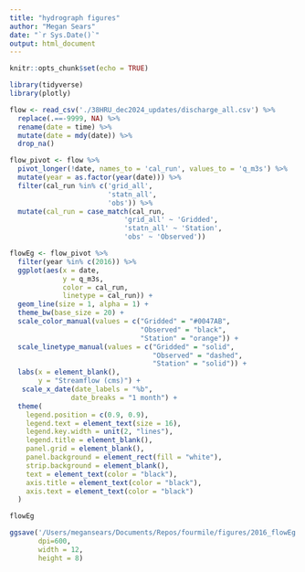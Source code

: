 ```yaml
---
title: "hydrograph figures"
author: "Megan Sears"
date: "`r Sys.Date()`"
output: html_document
---
```


```r
knitr::opts_chunk$set(echo = TRUE)

library(tidyverse)
library(plotly)

```

```r

flow <- read_csv('./38HRU_dec2024_updates/discharge_all.csv') %>%
  replace(.==-9999, NA) %>%
  rename(date = time) %>%
  mutate(date = mdy(date)) %>%
  drop_na()

flow_pivot <- flow %>%
  pivot_longer(!date, names_to = 'cal_run', values_to = 'q_m3s') %>%
  mutate(year = as.factor(year(date))) %>%
  filter(cal_run %in% c('grid_all',
                        'statn_all',
                        'obs')) %>%
  mutate(cal_run = case_match(cal_run,
                            'grid_all' ~ 'Gridded',
                            'statn_all' ~ 'Station',
                            'obs' ~ 'Observed'))

flowEg <- flow_pivot %>%
  filter(year %in% c(2016)) %>%
  ggplot(aes(x = date,
             y = q_m3s, 
             color = cal_run,
             linetype = cal_run)) + 
  geom_line(size = 1, alpha = 1) + 
  theme_bw(base_size = 20) +
  scale_color_manual(values = c("Gridded" = "#0047AB", 
                                "Observed" = "black", 
                                "Station" = "orange")) +
  scale_linetype_manual(values = c("Gridded" = "solid",
                                   "Observed" = "dashed", 
                                   "Station" = "solid")) +
  labs(x = element_blank(),
       y = "Streamflow (cms)") +
   scale_x_date(date_labels = "%b",
               date_breaks = "1 month") +
  theme(
    legend.position = c(0.9, 0.9),
    legend.text = element_text(size = 16),
    legend.key.width = unit(2, "lines"),
    legend.title = element_blank(),
    panel.grid = element_blank(),
    panel.background = element_rect(fill = "white"),
    strip.background = element_blank(),
    text = element_text(color = "black"),
    axis.title = element_text(color = "black"),
    axis.text = element_text(color = "black")
  )

flowEg

ggsave('/Users/megansears/Documents/Repos/fourmile/figures/2016_flowEg.png',
       dpi=600,
       width = 12,
       height = 8)


```

